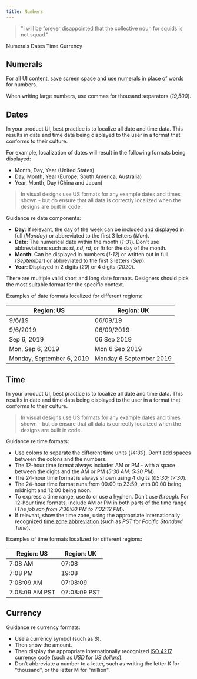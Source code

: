 ```yaml
---
title: Numbers
---
```


> "I will be forever disappointed that the collective noun for squids is not squad."

<AnchorLinks>

<AnchorLink>Numerals</AnchorLink>
<AnchorLink>Dates</AnchorLink>
<AnchorLink>Time</AnchorLink>
<AnchorLink>Currency</AnchorLink>

</AnchorLinks>

## Numerals

For all UI content, save screen space and use numerals in place of words for numbers.

<Row>
  <Column colMd={4} colLg={4}>
    <DoDontExample
      type="do"
      text="You can add up to 8 connectors."
      aspectRatio="1:1"
    />
  </Column>
  <Column colMd={4} colLg={4}>
    <DoDontExample
      text="You can add up to eight connectors."
      aspectRatio="1:1"
    />
  </Column>
</Row>

When writing large numbers, use commas for thousand separators (_19,500_).

## Dates

In your product UI, best practice is to localize all date and time data. This results in date and time data being displayed to the user in a format that conforms to their culture.

For example, localization of dates will result in the following formats being displayed:

- Month, Day, Year (United States)
- Day, Month, Year (Europe, South America, Australia)
- Year, Month, Day (China and Japan)

> In visual designs use US formats for any example dates and times shown - but do ensure that all data is correctly localized when the designs are built in code.

Guidance re date components:

- **Day**: If relevant, the day of the week can be included and displayed in full (_Monday_) or abbreviated to the first 3 letters (_Mon_).
- **Date**: The numerical date within the month (_1-31_). Don’t use abbreviations such as _st_, _nd_, _rd_, or _th_ for the day of the month.
- **Month**: Can be displayed in numbers (_1-12_) or written out in full (_September_) or abbreviated to the first 3 letters (_Sep_).
- **Year**: Displayed in 2 digits (_20_) or 4 digits (_2020_).

There are multiple valid short and long date formats. Designers should pick the most suitable format for the specific context.

Examples of date formats localized for different regions:

| Region: US                | Region: UK              |
| ------------------------- | ----------------------- |
| 9/6/19                    | 06/09/19                |
| 9/6/2019                  | 06/09/2019              |
| Sep 6, 2019               | 06 Sep 2019             |
| Mon, Sep 6, 2019          | Mon 6 Sep 2019          |
| Monday, September 6, 2019 | Monday 6 September 2019 |

## Time

In your product UI, best practice is to localize all date and time data. This results in date and time data being displayed to the user in a format that conforms to their culture.

> In visual designs use US formats for any example dates and times shown - but do ensure that all data is correctly localized when the designs are built in code.

Guidance re time formats:

- Use colons to separate the different time units (_14:30_). Don’t add spaces between the colons and the numbers.
- The 12-hour time format always includes AM or PM - with a space between the digits and the AM or PM (_5:30 AM; 5:30 PM_).
- The 24-hour time format is always shown using 4 digits (_05:30; 17:30_).
- The 24-hour time format runs from 00:00 to 23:59, with 00:00 being midnight and 12:00 being noon.
- To express a time range, use _to_ or use a hyphen. Don’t use _through_. For 12-hour time formats, include AM or PM in both parts of the time range (_The job ran from 7:30:00 PM to 7:32:12 PM_).
- If relevant, show the time zone, using the appropriate internationally recognized [time zone abbreviation](https://en.wikipedia.org/wiki/List_of_time_zone_abbreviations) (such as _PST_ for _Pacific Standard Time_).

Examples of time formats localized for different regions:

| Region: US     | Region: UK   |
| -------------- | ------------ |
| 7:08 AM        | 07:08        |
| 7:08 PM        | 19:08        |
| 7:08:09 AM     | 07:08:09     |
| 7:08:09 AM PST | 07:08:09 PST |

## Currency

Guidance re currency formats:

- Use a currency symbol (such as _\$_).
- Then show the amount.
- Then display the appropriate internationally recognized [ISO 4217 currency code](https://en.wikipedia.org/wiki/ISO_4217#Active_codes) (such as _USD_ for _US dollars_).
- Don’t abbreviate a number to a letter, such as writing the letter K for “thousand”, or the letter M for "million".

<Row>
  <Column colMd={4} colLg={4}>
    <DoDontExample
      type="do"
      text="$100 USD; $100 AUD; £100 GBP; €100 EUR"
      aspectRatio="1:1"
    />
  </Column>
</Row>
<Row>
  <Column colMd={4} colLg={4}>
    <DoDontExample
      type="do"
      text="The contract is worth $4 million USD."
      aspectRatio="1:1"
    />
  </Column>
  <Column colMd={4} colLg={4}>
    <DoDontExample
      text="The contract is worth USD 4M."
      aspectRatio="1:1"
    />
  </Column>
</Row>
<Row>
  <Column colMd={4} colLg={4}>
    <DoDontExample
      type="do"
      text="The contract is worth $4,000,000 USD."
      aspectRatio="1:1"
    />
  </Column>
  <Column colMd={4} colLg={4}>
    <DoDontExample
      text="The marketing campaign cost approximately USD 18K."
      aspectRatio="1:1"
    />
  </Column>
</Row>
